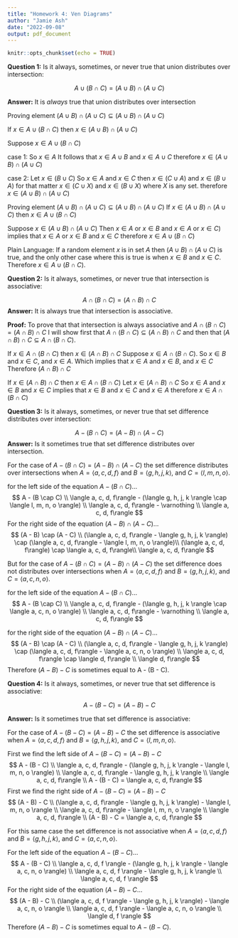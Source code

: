 ```yaml
---
title: "Homework 4: Ven Diagrams"
author: "Jamie Ash"
date: "2022-09-08"
output: pdf_document
---
```


```r
knitr::opts_chunk$set(echo = TRUE)
```

**Question 1:** Is it always, sometimes, or never true that union distributes 
over intersection:

$$A ∪ (B ∩ C) = (A ∪ B) ∩ (A ∪ C)$$

**Answer:** It is *always* true that union distributes over intersection

Proving element $(A ∪ B) ∩ (A ∪ C) \subseteq (A \cup B) \cap (A \cup C)$

If $x \in A \cup (B \cap C)$ then $x \in (A \cup B) \cap (A \cup C)$

Suppose $x \in A \cup (B \cap C)$

case 1: 
  So $x \in A$ 
  It follows that $x \in A \cup B$ and $x \in A \cup C$
  therefore $x \in (A \cup B) \cap (A \cup C)$

case 2: 
  Let $x \in (B \cup C)$
  So $x \in A$ and $x \in C$
  then $x \in (C \cup A)$ and $x \in (B \cup A)$
  for that matter $x \in (C \cup X)$ and $x \in (B \cup X)$ where $X$ is any set. 
  therefore $x \in (A \cup B) \cap (A \cup C)$

Proving element $(A \cup B) \cap (A \cup C) \subseteq (A ∪ B) ∩ (A ∪ C)$
If $x \in (A \cup B) \cap (A \cup C)$ then $x \in A \cup (B \cap C)$

Suppose $x \in (A \cup B) \cap (A \cup C)$
Then $x \in A$ or $x \in B$ and $x \in A$ or $x \in C)$
implies that $x \in A$ or $x \in B$ and $x \in C$
therefore $x \in A \cup (B \cap C)$

Plain Language:
If a random element $x$ is in set  $A$ then $(A \cup B) \cap (A \cup C)$ is 
true, and the only other case where this is true is when $x \in B$ and 
$x \in C$. Therefore $x \in A \cup (B \cap C)$. 

**Question 2:** Is it always, sometimes, or never true that intersection is 
associative:  

$$
A \cap (B \cap C) = (A \cap B) \cap C
$$
**Answer:** It is always true that intersection is associative.

**Proof:** To prove that that intersection is always associative and 
$A \cap (B \cap C) = (A \cap B) \cap C$ I will show first that 
$A \cap (B \cap C) \subseteq (A \cap B) \cap C$ and then that 
$(A \cap B) \cap C \subseteq A \cap (B \cap C)$.
 
If $x \in A \cap (B \cap C)$ then $x \in (A \cap B) \cap C$ 
Suppose $x \in A \cap (B \cap C)$.
So $x \in B$ and $x \in C$, and $x \in A$.
Which implies that $x \in A$ and $x \in B$, and $x \in C$
Therefore $(A \cap B) \cap C$

If $x \in (A \cap B) \cap C$ then $x \in A \cap (B \cap C)$
Let $x \in (A \cap B) \cap C$
So $x \in A$ and $x \in B$ and $x \in C$
implies that $x \in B$ and $x \in C$ and $x \in A$
therefore $x \in A \cap (B \cap C)$

**Question 3:** Is it always, sometimes, or never true that set difference 
distributes over intersection:  

$$
A - (B \cap C) = (A - B) \cap (A - C)
$$
**Answer:** Is it sometimes true that set difference distributes over 
intersection. 

For the case of $A - (B \cap C) = (A - B) \cap (A - C)$ the set difference 
distributes over intersections when $A = \langle a, c, d, f\rangle$ and 
$B = \langle g, h, j, k \rangle$, and $C = \langle l, m, n, o \rangle$.

for the left side of the equation $A - (B \cap C)$...
$$
A - (B \cap C) \\
\langle a, c, d, f\rangle - (\langle g, h, j, k \rangle \cap \langle l, m, n, o \rangle) \\
\langle a, c, d, f\rangle - \varnothing \\
\langle a, c, d, f\rangle
$$
For the right side of the equation $(A - B) \cap (A - C)$...
$$
(A - B) \cap (A - C) \\
(\langle a, c, d, f\rangle - \langle g, h, j, k \rangle) \cap (\langle a, c, d, f\rangle - \langle l, m, n, o \rangle)\\
(\langle a, c, d, f\rangle) \cap \langle a, c, d, f\rangle\\
\langle a, c, d, f\rangle
$$

But for the case of $A - (B \cap C) = (A - B) \cap (A - C)$ the set difference 
does not distributes over intersections when $A = \langle a, c, d, f\rangle$ and 
$B = \langle g, h, j, k \rangle$, and $C = \langle a, c, n, o \rangle$.

for the left side of the equation $A - (B \cap C)$...
$$
A - (B \cap C) \\
\langle a, c, d, f\rangle - (\langle g, h, j, k \rangle \cap \langle a, c, n, o \rangle) \\
\langle a, c, d, f\rangle -  \varnothing \\
\langle a, c, d, f\rangle 
$$

for the right side of the equation $(A - B) \cap (A - C)$...
$$
(A - B) \cap (A - C) \\
(\langle a, c, d, f\rangle - \langle g, h, j, k \rangle) \cap (\langle a, c, d, f\rangle - \langle a, c, n, o \rangle) \\
\langle a, c, d, f\rangle \cap \langle d, f\rangle \\
\langle d, f\rangle
$$
Therefore $(A - B) - C$ is sometimes equal to A - (B - C).

**Question 4:** Is it always, sometimes, or never true that set difference is 
associative:  

$$ 
A - (B - C) = (A - B) - C
$$ 

**Answer:** Is it sometimes true that set difference is associative:  

For the case of $A - (B - C) = (A - B) - C$ the set difference is associative 
when $A = \langle a, c, d, f\rangle$ and $B = \langle g, h, j, k \rangle$, 
and $C = \langle l, m, n, o \rangle$.

First we find the left side of $A - (B - C) = (A - B) - C$
$$
A - (B - C) \\
\langle a, c, d, f\rangle - (\langle g, h, j, k \rangle - \langle l, m, n, o \rangle) \\
\langle a, c, d, f\rangle - \langle g, h, j, k \rangle \\
\langle a, c, d, f\rangle \\
A - (B - C) = \langle a, c, d, f\rangle
$$
First we find the right side of $A - (B - C) = (A - B) - C$
$$
(A - B) - C \\
(\langle a, c, d, f\rangle - \langle g, h, j, k \rangle) - \langle l, m, n, o \rangle \\
\langle a, c, d, f\rangle - \langle l, m, n, o \rangle \\
\langle a, c, d, f\rangle \\
(A - B) - C  = \langle a, c, d, f\rangle
$$

For this same case the set difference is not associative when 
$A = \langle a, c, d, f\rangle$ and $B = \langle g, h, j, k \rangle$, and 
$C = \langle a, c, n, o \rangle$.

For the left side of the equation $A - (B - C)$...
$$
A - (B - C) \\
\langle a, c, d, f \rangle - (\langle g, h, j, k \rangle - \langle a, c, n, o \rangle) \\
\langle a, c, d, f \rangle - \langle g, h, j, k \rangle \\
\langle a, c, d, f \rangle
$$
For the right side of the equation $(A - B) - C$...
$$
(A - B) - C \\
(\langle a, c, d, f \rangle - \langle g, h, j, k \rangle) - \langle a, c, n, o \rangle \\
\langle a, c, d, f \rangle - \langle a, c, n, o \rangle \\
\langle d, f \rangle
$$
Therefore $(A - B) - C$ is sometimes equal to $A - (B - C)$.











